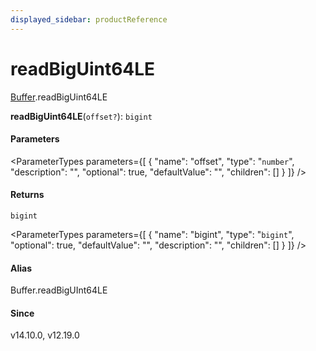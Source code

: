```yaml
---
displayed_sidebar: productReference
---
```



# readBigUint64LE

[Buffer](../../interfaces/Buffer.mdx).readBigUint64LE

**readBigUint64LE**(`offset?`): `bigint`

#### Parameters

<ParameterTypes parameters={[
  {
    "name": "offset",
    "type": "`number`",
    "description": "",
    "optional": true,
    "defaultValue": "",
    "children": []
  }
]} />

#### Returns

`bigint`

<ParameterTypes parameters={[
  {
    "name": "bigint",
    "type": "`bigint`",
    "optional": true,
    "defaultValue": "",
    "description": "",
    "children": []
  }
]} />

#### Alias

Buffer.readBigUInt64LE

#### Since

v14.10.0, v12.19.0
